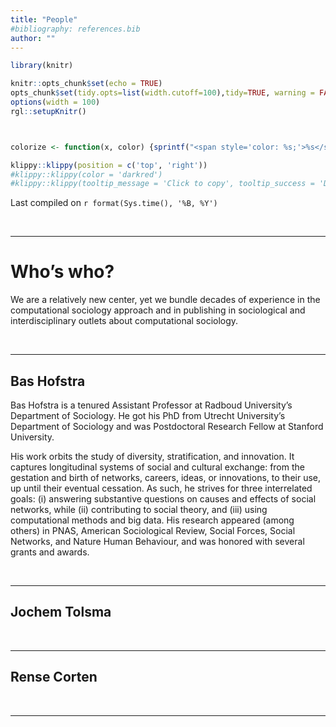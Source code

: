 ```yaml
---
title: "People"
#bibliography: references.bib
author: ""
---
```




```r
library(knitr)

knitr::opts_chunk$set(echo = TRUE)
opts_chunk$set(tidy.opts=list(width.cutoff=100),tidy=TRUE, warning = FALSE, message = FALSE,comment = "#>", cache=TRUE, class.source=c("test"), class.output=c("test2"))
options(width = 100)
rgl::setupKnitr()



colorize <- function(x, color) {sprintf("<span style='color: %s;'>%s</span>", color, x) }

```

```r
klippy::klippy(position = c('top', 'right'))
#klippy::klippy(color = 'darkred')
#klippy::klippy(tooltip_message = 'Click to copy', tooltip_success = 'Done')
```

Last compiled on `r format(Sys.time(), '%B, %Y')`

<br>

----
  
# Who's who?

We are a relatively new center, yet we bundle decades of experience in the computational sociology approach and in publishing in sociological and interdisciplinary outlets about computational sociology.

<br>

----

## Bas Hofstra
Bas Hofstra is a tenured Assistant Professor at Radboud University's Department of Sociology. He got his PhD from Utrecht University's Department of Sociology and was Postdoctoral Research Fellow at Stanford University.

His work orbits the study of diversity, stratification, and innovation. It captures longitudinal systems of social and cultural exchange: from the gestation and birth of networks, careers, ideas, or innovations, to their use, up until their eventual cessation. As such, he strives for three interrelated goals: (i) answering substantive questions on causes and effects of social networks, while (ii) contributing to social theory, and (iii) using computational methods and big data. His research appeared (among others) in PNAS, American Sociological Review, Social Forces, Social Networks, and Nature Human Behaviour, and was honored with several grants and awards.

<br>

----

## Jochem Tolsma

<br>

----

## Rense Corten

<br>

----







